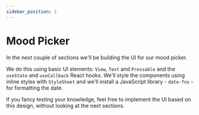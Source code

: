 ```yaml
---
sidebar_position: 1
---
```



# Mood Picker

In the next couple of sections we'll be building the UI for our mood picker.

We do this using basic UI elements: `View`, `Text` and `Pressable` and the `useState` and `useCallback` React hooks. We'll style the components using inline styles with `StyleSheet` and we'll install a JavaScript library - `date-fns` - for formatting the date.

If you fancy testing your knowledge, feel free to implement the UI based on this design, without looking at the next sections.
